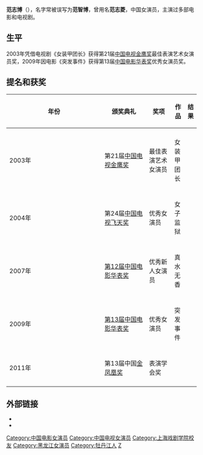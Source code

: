 {{Blpunsourced|time=2020-03-24T23:31:06+00:00}}
{{艺人
| 姓名 = 范志博
| 类型 = 女演员
| 别名 = 范志菱
| 图片 =
| 图片简介 =
| 图片尺寸 =
| 英文名 = 
| 昵称 = 
| 国籍 = {{PRC}}
| 民族 = [[汉族|汉族]] 
| 籍贯 = 
| 出生日期 = {{birth date and age|mf=yes|1983|1|2}}
| 出生地点 = {{CHN}}[[黑龙江|黑龙江]][[牡丹江市|牡丹江市]]
| 职业 = 演员
| 语言 = [[汉语|汉语]][[普通话|普通话]]
| 教育程度 = [[上海戏剧学院|上海戏剧学院]]
| 音乐类型 = 
| 出道日期 = 
| 经纪公司 = [[华谊兄弟|华谊兄弟]](已离开)
| 出道作 =
| 代表作 = 
| 網站 =
| 獎項 =
| IMDb = 
}}
'''范志博'''（{{bd|1983年|1月2日|catIdx=F范}}），名字常被误写为'''范智博'''，曾用名'''范志菱'''，中国女演员，主演过多部电影和电视剧。

==生平==
2003年凭借电视剧《女装甲团长》获得第21届[[中国电视金鹰奖|中国电视金鹰奖]]最佳表演艺术女演员奖，2009年因电影《突发事件》获得第13届[[中国电影华表奖|中国电影华表奖]]优秀女演员奖。

== 提名和获奖 ==
{| class="wikitable" width="60%"
|-align=center
! width="9%"|年份
! width="25%"|颁奖典礼
! width="14%"|奖项
! width="14%"|作品
! width="8%"|结果
|- 
|-align=center
|2003年
|第21届[[中国电视金鹰奖|中国电视金鹰奖]]
|最佳表演艺术女演员
|女装甲团长
|{{won}}
|-
|-align=center
|2004年
|第24届[[中国电视飞天奖|中国电视飞天奖]]
|优秀女演员
|女子监狱
|{{nom}}
|-
|-align=center
|2007年
|[[第12届中国电影华表奖|第12届中国电影华表奖]]
|优秀新人女演员
|真水无香
|{{won}}
|-
|-align=center
|2009年
|[[第13届中国电影华表奖|第13届中国电影华表奖]]
|优秀女演员
|突发事件
|{{won}}
|-
|-align=center
|2011年
|第13届中国[[金凤凰奖|金凤凰奖]]
|表演学会奖
|
|{{won}}
|-
|}

== 外部链接 ==
* {{Sinaweibo|zhibohome}}
* {{新浪博客|zhibohome}}
{{中国电影金凤凰奖}}
{{中国电视金鹰奖最佳表演艺术演员}}
{{中国电影华表奖优秀女演员}}

{{DEFAULTSORT:F}}
[[Category:中国电影女演员|Category:中国电影女演员]]
[[Category:中国电视女演员|Category:中国电视女演员]]
[[Category:上海戏剧学院校友|Category:上海戏剧学院校友]]
[[Category:黑龙江女演员|Category:黑龙江女演员]]
[[Category:牡丹江人|Category:牡丹江人]]
[[Category:范姓|Z]]

{{中国娱乐人物小作品}}